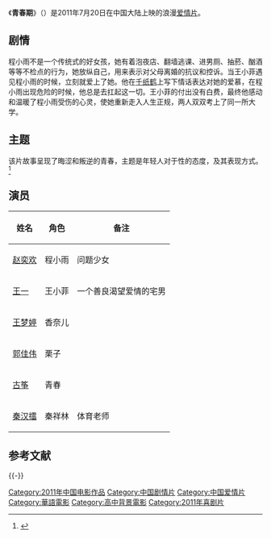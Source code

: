 {{Otheruses|subject=2011年7月20日上映的电影《青春期》|other=其他同名条目|青春期 (消歧义)}}
{{电影信息框
| 片名     = 青春期
| 电影原名 = ''{{lang|en|Pubescence}}''
| 图像     = Pubescence.jpg
| 图像说明 = 海报
| 导演     = [[管晓杰|管晓-{杰}-]]
| 监制     = 
| 制片     = [[周连景|周连景]]、[[姚建疆|姚建疆]]、[[孙冬生|孙冬生]]
| 编剧     = [[管晓杰|管晓-{杰}-]]
| 原著     = 
| 主演     = [[赵奕欢|赵奕欢]]<br>[[王一|王一]]<br>[[王梦婷|王梦婷]]
| 配乐     = 
| 摄影     = 刘寅、广良
| 剪辑     = 
| 制片商   = 光影华视
| 发行商   = 友缘影视
| 上映日期 = {{Film date|2011|07|20|中国大陆}}
| 片长     = 51分钟
| 产地     = {{CHNML}}
| 语言     = 普通话
| 预算     = 
| 票房     = 
| 前集     = 
| 续集     = 《[[青春失乐园|青春失乐园]]》
}}
《'''青春期'''》（{{lang-en|''Pubescence''}}）是2011年7月20日在中国大陆上映的浪漫[[爱情片|爱情片]]。

== 剧情 ==
程小雨不是一个传统式的好女孩，她有着泡夜店、翻墙逃课、进男厕、抽菸、酗酒等等不检点的行为，她放纵自己，用来表示对父母离婚的抗议和控诉。当王小菲遇见程小雨的时候，立刻就爱上了她。他在[[千纸鹤|千纸鹤]]上写下情话表达对她的爱慕，在程小雨出现危险的时候，他总是去扛起这一切。王小菲的付出没有白费，最终他感动和温暖了程小雨受伤的心灵，使她重新走入人生正规，两人双双考上了同一所大学。

== 主题 ==
该片故事呈现了晦涩和叛逆的青春，主题是年轻人对于性的态度，及其表现方式。<ref name="ab">{{cite web |url=http://ent.ifeng.com/zz/detail_2011_11/09/10529856_0.shtml|title=电影《青春失乐园》首映 打造中国版美国派|date=2011-11-09|accessdate=2012-01-25|work=凤凰网}}</ref>

== 演员 ==
{| class="wikitable"
|-
! 姓名 !! 角色 !! 备注
|-
| [[赵奕欢|赵奕欢]] || 程小雨 || 问题少女
|-
| [[王一|王一]] || 王小菲 || 一个善良渴望爱情的宅男
|-
| [[王梦婷|王梦婷]] || 香奈儿 ||
|-
| [[郭佳伟|郭佳伟]] || 栗子 ||
|-
| [[古筝|古筝]] || 青春 ||
|-
| [[秦汉擂|秦汉擂]] || 秦祥林 || 体育老师 
|}

==参考文献==
{{reflist}}

{{-}}
{{青春期系列电影}}
{{管晓杰}}
{{赵奕欢}}

{{Authority control}}
{{DEFAULTSORT:Qingchun青春期}}
[[Category:2011年中国电影作品|Category:2011年中国电影作品]]
[[Category:中国剧情片|Category:中国剧情片]]
[[Category:中国爱情片|Category:中国爱情片]]
[[Category:華語電影|Category:華語電影]]
[[Category:高中背景電影|Category:高中背景電影]]
[[Category:2011年喜剧片|Category:2011年喜剧片]]